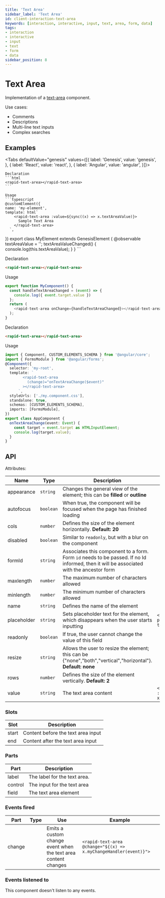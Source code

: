 ```yaml
---
title: 'Text Area'
sidebar_label: 'Text Area'
id: client-interaction-text-area
keywords: [interaction, interactive, input, text, area, form, data]
tags:
- interaction
- interactive
- input
- text
- form
- data
sidebar_position: 8
---
```



# Text Area

Implementation of a [text-area](https://developer.mozilla.org/en-US/docs/Web/HTML/Element/textarea) component.

Use cases:
* Comments
* Descriptions
* Multi-line text inputs
* Complex searches

## Examples

<TextAreaDemo />

<Tabs defaultValue="genesis" values={[{ label: 'Genesis', value: 'genesis', }, { label: 'React', value: 'react', }, { label: 'Angular', value: 'angular', }]}>

  <TabItem value="genesis">

    Declaration
    ```html
    <rapid-text-area></rapid-text-area>
    ```

    Usage
    ```typescript
    @customElement({
    name: 'my-element',
    template: html`
        <rapid-text-area :value=${sync((x) => x.textAreaValue)}>
          Sample Text Area
        </rapid-text-area>
      `,
  })
    export class MyElement extends GenesisElement {
      @observable textAreaValue = '';
      textAreaValueChanged() {
         console.log(this.textAreaValue);
      }
    }
    ```

  </TabItem>
  <TabItem value="react">

  Declaration
  ```html
  <rapid-text-area></rapid-text-area>
  ```
  Usage
  ```typescript
  export function MyComponent() {
    const handleTextAreaChanged = (event) => {
      console.log({ event.target.value })
    };
    return (
      <rapid-text-area onChange={handleTextAreaChanged}></rapid-text-area>
    );
  }
  ```
</TabItem>
  <TabItem value="angular">

  Declaration
  ```html
  <rapid-text-area></rapid-text-area>
  ```

  Usage
  ```typescript
  import { Component, CUSTOM_ELEMENTS_SCHEMA } from '@angular/core';
  import { FormsModule } from '@angular/forms';
  @Component({
    selector: 'my-root',
    template: `
          <rapid-text-area
            (change)="onTextAreaChange($event)"
          ></rapid-text-area>
        `,
    styleUrls: ['./my.component.css'],
    standalone: true,
    schemas: [CUSTOM_ELEMENTS_SCHEMA],
    imports: [FormsModule],
  })
  export class AppComponent {
    onTextAreaChange(event: Event) {
      const target = event.target as HTMLInputElement;
      console.log(target.value);
    }
  }
  ```
</TabItem>
</Tabs>

## API

Attributes:

| Name        | Type      | Description                                                                                                 | Example |
|-------------|-----------|-------------------------------------------------------------------------------------------------------------|----|
| appearance  | `string`  | Changes the general view of the element; this can be **filled** or **outline**                              | |
| autofocus   | `boolean` | When true, the component will be focused when the page has finished loading                                 | |
| cols        | `number`  | Defines the size of the element horizontally. **Default: 20**                                               | |
| disabled    | `boolean` | Similar to `readonly`, but with a blur on the component                                                     | |
| formId      | `string`  | Associates this component to a form. Form `id` needs to be passed. If no Id informed, then it will be associated with the ancestor form | |
| maxlength   | `number`  | The maximum number of characters allowed                                                                    | |
| minlength   | `number`  | The minimum number of characters allowed                                                                    | |
| name        | `string`  | Defines the name of the element                                                                             | |
| placeholder | `string`  | Sets placeholder text for the element, which disappears when the user starts inputting                      | `<rapid-text-area placeholder="Placeholder text">` |
| readonly    | `boolean` | If true, the user cannot change the value of this field                                                     | |
| resize      | `string`  | Allows the user to resize the element; this can be {"none","both","vertical","horizontal"}. **Default: none** | |
| rows        | `number`  | Defines the size of the element vertically. **Default: 2**                                                  | |
| value       | `string`  | The text area content                                                                                       | `<rapid-text-area :value=${sync((x) => x.text_area_value)}>` |

### Slots

| Slot | Description |
|---|---|
| start | Content before the text area input |
| end | Content after the text area input |

### Parts

| Part | Description |
|---|---|
| label   | The label for the text area. |
| control | The input for the text area |
| field   | The text area element  |

### Events fired

| Part | Type | Use | Example |
|---|---|---|---|
| change | | Emits a custom change event when the text area content changes |`<rapid-text-area @change="${(x) => x.myChangeHandler(event)}">`|

### Events listened to

This component doesn't listen to any events.
